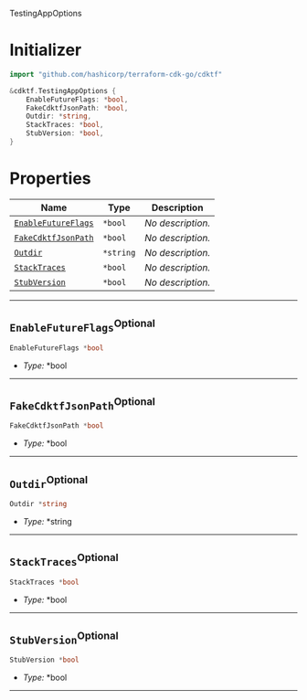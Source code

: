  TestingAppOptions <a name="TestingAppOptions" id="cdktf.TestingAppOptions"></a>

# Initializer <a name="Initializer" id="cdktf.TestingAppOptions.Initializer"></a>

```go
import "github.com/hashicorp/terraform-cdk-go/cdktf"

&cdktf.TestingAppOptions {
	EnableFutureFlags: *bool,
	FakeCdktfJsonPath: *bool,
	Outdir: *string,
	StackTraces: *bool,
	StubVersion: *bool,
}
```

# Properties <a name="Properties" id="Properties"></a>

| **Name** | **Type** | **Description** |
| --- | --- | --- |
| <code><a href="#cdktf.TestingAppOptions.property.enableFutureFlags">EnableFutureFlags</a></code> | <code>*bool</code> | *No description.* |
| <code><a href="#cdktf.TestingAppOptions.property.fakeCdktfJsonPath">FakeCdktfJsonPath</a></code> | <code>*bool</code> | *No description.* |
| <code><a href="#cdktf.TestingAppOptions.property.outdir">Outdir</a></code> | <code>*string</code> | *No description.* |
| <code><a href="#cdktf.TestingAppOptions.property.stackTraces">StackTraces</a></code> | <code>*bool</code> | *No description.* |
| <code><a href="#cdktf.TestingAppOptions.property.stubVersion">StubVersion</a></code> | <code>*bool</code> | *No description.* |

---

## `EnableFutureFlags`<sup>Optional</sup> <a name="EnableFutureFlags" id="cdktf.TestingAppOptions.property.enableFutureFlags"></a>

```go
EnableFutureFlags *bool
```

- *Type:* *bool

---

## `FakeCdktfJsonPath`<sup>Optional</sup> <a name="FakeCdktfJsonPath" id="cdktf.TestingAppOptions.property.fakeCdktfJsonPath"></a>

```go
FakeCdktfJsonPath *bool
```

- *Type:* *bool

---

## `Outdir`<sup>Optional</sup> <a name="Outdir" id="cdktf.TestingAppOptions.property.outdir"></a>

```go
Outdir *string
```

- *Type:* *string

---

## `StackTraces`<sup>Optional</sup> <a name="StackTraces" id="cdktf.TestingAppOptions.property.stackTraces"></a>

```go
StackTraces *bool
```

- *Type:* *bool

---

## `StubVersion`<sup>Optional</sup> <a name="StubVersion" id="cdktf.TestingAppOptions.property.stubVersion"></a>

```go
StubVersion *bool
```

- *Type:* *bool

---
